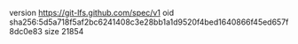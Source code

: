 version https://git-lfs.github.com/spec/v1
oid sha256:5d5a718f5af2bc6241408c3e28bb1a1d9520f4bed1640866f45ed657f8dc0e83
size 21854
